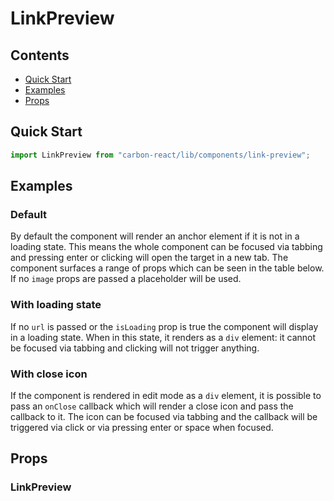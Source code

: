

<Meta title="Link Preview" of={LinkPreviewStories} />

# LinkPreview

## Contents

- [Quick Start](#quick-start)
- [Examples](#examples)
- [Props](#props)

## Quick Start

```javascript
import LinkPreview from "carbon-react/lib/components/link-preview";
```

## Examples

### Default

By default the component will render an anchor element if it is not in a loading state. This means the whole component can
be focused via tabbing and pressing enter or clicking will open the target in a new tab. The component surfaces a range of
props which can be seen in the table below. If no `image` props are passed a placeholder will be used.

<Canvas of={LinkPreviewStories.DefaultStory} />

### With loading state

If no `url` is passed or the `isLoading` prop is true the component will display in a loading state. When in this state, it
renders as a `div` element: it cannot be focused via tabbing and clicking will not trigger anything.

<Canvas of={LinkPreviewStories.LinkPreviewLoadingState} />

### With close icon

If the component is rendered in edit mode as a `div` element, it is possible to pass an `onClose` callback which will render
a close icon and pass the callback to it. The icon can be focused via tabbing and the callback will be triggered via click or
via pressing enter or space when focused.

<Canvas of={LinkPreviewStories.LinkPreviewCloseIcon} />

## Props

### LinkPreview

<ArgTypes of={LinkPreviewStories} />

